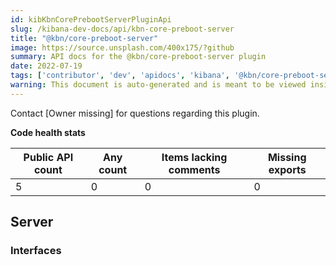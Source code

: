 ```yaml
---
id: kibKbnCorePrebootServerPluginApi
slug: /kibana-dev-docs/api/kbn-core-preboot-server
title: "@kbn/core-preboot-server"
image: https://source.unsplash.com/400x175/?github
summary: API docs for the @kbn/core-preboot-server plugin
date: 2022-07-19
tags: ['contributor', 'dev', 'apidocs', 'kibana', '@kbn/core-preboot-server']
warning: This document is auto-generated and is meant to be viewed inside our experimental, new docs system. Reach out in #docs-engineering for more info.
---
```




Contact [Owner missing] for questions regarding this plugin.

**Code health stats**

| Public API count  | Any count | Items lacking comments | Missing exports |
|-------------------|-----------|------------------------|-----------------|
| 5 | 0 | 0 | 0 |

## Server

### Interfaces
<DocDefinitionList data={kbnCorePrebootServerObj.server.interfaces}/>

